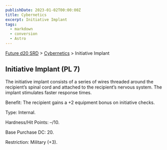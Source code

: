 ```yaml
---
publishDate: 2023-01-02T00:00:00Z
title: Cybernetics
excerpt: Initiative Implant
tags:
  - markdown
  - conversion
  - Astro
---
```






[Future d20 SRD](/#futureD20) > [Cybernetics](future-d20-srd-cybernetics-index) > Initiative Implant




## Initiative Implant (PL 7)


The initiative implant consists of a series of wires threaded around the recipient’s spinal cord and attached to the recipient’s nervous system. The implant stimulates faster response times.


Benefit: The recipient gains a +2 equipment bonus on initiative checks.


Type: Internal.


Hardness/Hit Points: –/10.


Base Purchase DC: 20.


Restriction: Military (+3).



